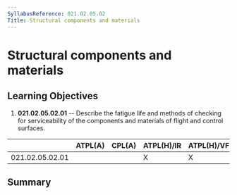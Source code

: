 ```yaml
---
SyllabusReference: 021.02.05.02
Title: Structural components and materials
---
```


# Structural components and materials

## Learning Objectives

1.  **021.02.05.02.01** -- Describe the fatigue life and methods of checking for
    serviceability of the components and materials of flight and control
    surfaces.

|                 | ATPL(A) | CPL(A) | ATPL(H)/IR | ATPL(H)/VFR | CPL(H) | IR  | CBIR(A) |
| --------------- | ------- | ------ | ---------- | ----------- | ------ | --- | ------- |
| 021.02.05.02.01 |         |        | X          | X           | X      |     |         |

## Summary
